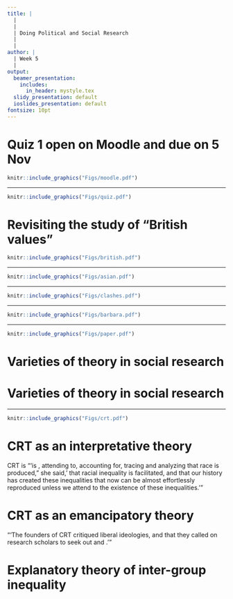 ```yaml
---
title: |
  | 
  |
  | Doing Political and Social Research 
  |
  |
author: |
  | Week 5
  |
output:
  beamer_presentation:
    includes:
      in_header: mystyle.tex
  slidy_presentation: default
  ioslides_presentation: default
fontsize: 10pt
---
```


# Quiz 1 open on Moodle and due on 5 Nov

```r
knitr::include_graphics("Figs/moodle.pdf")
```

---

```r
knitr::include_graphics("Figs/quiz.pdf")
```

# Revisiting the study of "British values"

```r
knitr::include_graphics("Figs/british.pdf")
```

---

```r
knitr::include_graphics("Figs/asian.pdf")
```

---

```r
knitr::include_graphics("Figs/clashes.pdf")
```


---

```r
knitr::include_graphics("Figs/barbara.pdf")
```

---

```r
knitr::include_graphics("Figs/paper.pdf")
```

# Varieties of theory in social research

\begin{itemize}
  \item Explanatory forms of theorizing (theory as explanation)
  \vspace{0.6cm}
  \item Interpretive forms of theorizing (theory as interpretation)
  \vspace{0.6cm}
  \item Emancipatory forms of theorizing (theory as ideology)
\end{itemize}

# Varieties of theory in social research

\begin{itemize}
  \item \textbf{Explanatory forms of theorizing}: To identify and establish the fundamental processes and structures that ‘underlie’ and therefore explain a given topic
  \vspace{0.4cm}
  \item \textbf{Interpretive forms of theorizing}: To provide a deep reading and understanding of the circumstances in which people find themselves, working through the layers of "meaning" that constitute our experience of organizations
  \vspace{0.4cm}
  \item \textbf{Emancipatory forms of theorizing}: To inform practical actions so as to subvert such systems towards emancipation and potential reform
\end{itemize}

---

\vspace{0.2cm}
```r
knitr::include_graphics("Figs/crt.pdf")
```

# CRT as an interpretative theory

\vspace{0.2cm}
\begincols
  \begincol{.4\textwidth}
    \begin{figure}
    \centering
    \includegraphics[scale=0.5]{Figs/crenshaw}
    \end{figure}
  \endcol
  \begincol{.5\textwidth}
  CRT is "'is \textbf{a way of seeing}, attending to, accounting for, tracing and analyzing \textbf{the ways} that race is produced," she said, '\textbf{the ways} that racial inequality is facilitated, and \textbf{the ways} that our history has created these inequalities that now can be almost effortlessly reproduced unless we attend to the existence of these inequalities.'"
  \endcol
\endcols

# CRT as an emancipatory theory

\vspace{0.2cm}
\begincols
  \begincol{.4\textwidth}
    \begin{figure}
    \centering
    \includegraphics[scale=0.35]{Figs/oiyang}
    \end{figure}
    \vspace{0.2cm}
  \endcol
  \begincol{.5\textwidth}
  "'The founders of CRT critiqued liberal ideologies, and that they called on research scholars to seek out and \textbf{understand the roots of why racial disparities are so persistent, and to systemically dismantle racism}.'"
  \endcol
\endcols

# Explanatory theory of inter-group inequality

\pause
\vspace{0.2cm}
\begincols
  \begincol{.4\textwidth}
    \begin{figure}
    \centering
    \includegraphics[scale=0.25]{Figs/becker}
    \end{figure}
  \endcol
  \begincol{.5\textwidth}
  \begin{itemize}
    \item \textbf{Statistical discrimination} is based on stereotypes that occur when rational, information-seeking decision makers use aggregate group characteristics to evaluate individuals
  \vspace{0.45cm}
    \item \textbf{Taste-based discrimination} is based on prejudice or racial and gender bias
  \end{itemize}
  \endcol
\endcols
